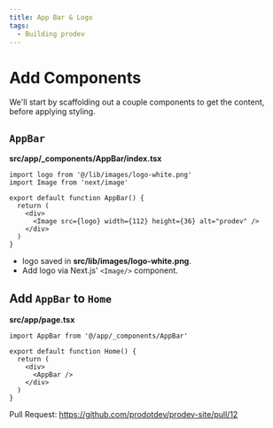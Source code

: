 ```yaml
---
title: App Bar & Logo
tags:
  - Building prodev
---
```


# Add Components

We'll start by scaffolding out a couple components to get the content, before applying styling.

## `AppBar`

**src/app/_components/AppBar/index.tsx**

```tsx
import logo from '@/lib/images/logo-white.png'
import Image from 'next/image'

export default function AppBar() {
  return (
    <div>
      <Image src={logo} width={112} height={36} alt="prodev" />
    </div>
  )
}
```

- logo saved in **src/lib/images/logo-white.png**.
- Add logo via Next.js' `<Image/>` component.


## Add `AppBar` to `Home`

**src/app/page.tsx**

```tsx
import AppBar from '@/app/_components/AppBar'

export default function Home() {
  return (
    <div>
      <AppBar />
    </div>
  )
}
```


Pull Request: https://github.com/prodotdev/prodev-site/pull/12